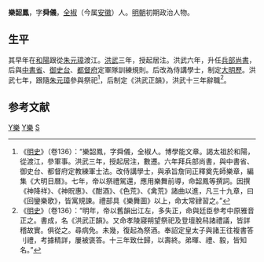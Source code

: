 '''樂韶鳳'''，字'''舜儀'''，[[全椒|全椒]]（今属[[安徽|安徽]]）人。[[明朝|明朝]]初期政治人物。

== 生平 ==
其早年在[[和陽|和陽]]跟從[[朱元璋|朱元璋]]渡江。[[洪武|洪武]]三年，授起居注。洪武六年，升任[[兵部尚書|兵部尚書]]，后與[[中書省|中書省]]、[[御史台|御史台]]、[[都督府|都督府]]定軍隊訓練規則。后改為侍講學士，制定[[大明歷|大明歷]]。洪武七年，跟隨[[朱元璋|朱元璋]]參與祭祀<ref>《[[明史|明史]]》（卷136）：“樂韶鳳，字舜儀，全椒人。博學能文章。謁太祖於和陽，從渡江，參軍事。洪武三年，授起居注，數遷。六年拜兵部尚書，與中書省、御史台、都督府定教練軍士法。改侍講學士，與承旨詹同正釋奠先師樂章，編集《大明日曆》。七年，帝以祭禮駕還，應用樂舞前導，命韶鳳等撰詞。因撰《神降祥》、《神貺惠》、《酣酒》、《色荒》、《禽荒》諸曲以進，凡三十九章，曰《回鑾樂歌》，皆寓規諫。禮部具《樂舞圖》以上，命太常肄習之。”</ref>，后制定《洪武正韻》，洪武十三年辭職<ref>《[[明史|明史]]》（卷136）：“明年，帝以舊韻出江左，多失正，命與廷臣參考中原雅音正之。書成，名《洪武正韻》。又命孝陵寢朔望祭祀及登壇脫舄諸禮議，皆詳稽故實。俱從之。尋病免。未幾，復起為祭酒。奉詔定皇太子與諸王往複書答刂禮，考據精詳，屢被褒答。十三年致仕歸，以壽終。弟暉、禮、毅，皆知名。”</ref>。

==参考文献==
{{wikisource|明史/卷136}}
{{reflist}}

[[Category:明朝兵部尚書|Y樂]]
[[Category:全椒人|Y樂]]
[[Category:樂姓|S]]


{{明朝人物小作品}}
